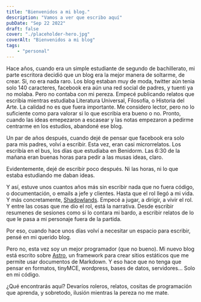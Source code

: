 ```yaml
---
title: "Bienvenidos a mi blog."
description: "Vamos a ver que escribo aquí"
pubDate: "Sep 22 2022"
draft: false
cover: "./placeholder-hero.jpg"
coverAlt: "Bienvenidos a mi blog"
tags:
    - "personal"
---
```


Hace años, cuando era un simple estudiante de segundo de bachillerato, mi parte escritora decidió que un blog era la mejor manera de soltarme, de crear.
Si, no era nada raro. Los blog estaban muy de moda, twitter aún tenia solo 140 caracteres, facebook era aún una red social de padres, y tuenti ya no molaba. Pero no contaba con mi pereza. Empecé publicando relatos que escribia mientras estudiaba Literatura Universal, Filosofía, o Historia del Arte. La calidad no es que fuera importante. Me considero lector, pero no lo suficiente como para valorar si lo que escribia era bueno o no. Pronto, cuando las ideas emepezaron a escasear y las notas empezaron a pedirme centrarme en los estudios, abandoné ese blog.

Un par de años después, cuando dejé de pensar que facebook era solo para mis padres, volví a escribir. Esta vez, eran casi microrrelatos. Los escribía en el bus, los días que estudiaba en Benidorm. Las 6:30 de la mañana eran buenas horas para pedir a las musas ideas, claro.

Evidentemente, dejé de escribir poco después. Ni las horas, ni lo que estaba estudiando me daban ideas.

Y así, estuve unos cuantos años más sin escribir nada que no fuera código, o documentación, o emails a jefe y clientes. Hasta que el rol llegó a mi vida. Y más concretamente, <a href="https://shadowlands.es/" target="_blank">Shadowlands</a>. Empecé a jugar, a dirigir, a vivir el rol. Y entre las cosas que me dio el rol, está la narrativa. Desde escribir resumenes de sesiones como si lo contara mi bardo, a escribir relatos de lo que le pasa a mi personaje fuera de la partida.

Por eso, cuando hace unos días volví a necesitar un espacio para escribir, pensé en mi querido blog.

Pero no, esta vez soy un mejor programador (que no bueno). Mi nuevo blog está escrito sobre <a href="https://astro.build/" target="_blank">Astro</a>, un framework para crear sitios estáticos que me permite usar documentos de Markdown. Y eso hace que no tenga que pensar en formatos, tinyMCE, wordpress, bases de datos, servidores... Solo en mi código.

¿Qué encontrarás aquí? Devaríos roleros, relatos, cositas de programación que aprenda, y sobretodo, ilusión mientras la pereza no me mate.
